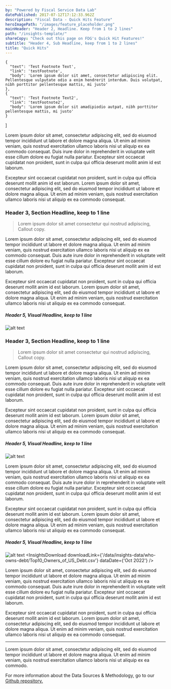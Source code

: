 ```yaml
---
by: "Powered by Fiscal Service Data Lab"
datePublished: 2017-07-12T17:12:33.962Z
description: "Fiscal Data - Quick Hits Feature"
heroImagePath: "/images/feature_placeholder.png"
mainHeader: "Header 2, Headline. Keep from 1 to 2 lines"
path: "/insights-template/"
shareCopy: "Check out this page on FDG's Quick Hit Features!"
subtitle: "Header 4, Sub Headline, keep from 1 to 2 lines"
title: "Quick Hits"
---
```



    {
      "text": 'Test Footnote Text',
      "link": 'testFootnote',
      "body": 'Lorem ipsum dolor sit amet, consectetur adipiscing elit. Pellentesque vulputate odio a enim hendrerit interdum. Duis volutpat, nibh porttitor pellentesque mattis, mi justo'
    },
    {
      "text": 'Test Footnote Text2',
      "link": 'testFootnote2',
      "body": 'Lorem ipsum dolor sit amadipiodio autpat, nibh porttitor pellentesque mattis, mi justo'
    }
  ]


Lorem ipsum dolor sit amet, consectetur adipiscing elit, sed do eiusmod
tempor incididunt ut labore et dolore magna aliqua. Ut enim ad minim
veniam, quis nostrud exercitation ullamco laboris nisi ut aliquip ex ea
commodo consequat. Duis <AnchorText link={footnotes[0].link} text={footnotes[0].text} /> irure dolor in reprehenderit in voluptate
velit esse cillum dolore eu fugiat nulla pariatur. Excepteur sint
occaecat cupidatat non proident, sunt in culpa qui officia deserunt
mollit anim id est laborum.

Excepteur sint occaecat cupidatat non proident, sunt in culpa qui
officia deserunt mollit anim id est laborum. Lorem ipsum dolor sit amet,
consectetur adipiscing elit, sed do eiusmod tempor incididunt ut labore
et dolore magna aliqua. Ut enim ad minim veniam, quis nostrud
exercitation ullamco laboris nisi ut aliquip ex ea commodo consequat.

### Header 3, Section Headline, keep to 1 line

> Lorem ipsum dolor sit amet consectetur qui nostrud adipiscing, Callout copy.

Lorem ipsum dolor sit amet, consectetur adipiscing elit, sed do eiusmod
tempor incididunt ut labore et dolore magna aliqua. Ut enim ad minim
veniam, quis nostrud exercitation ullamco laboris nisi ut aliquip ex ea
commodo consequat. <AnchorText link={footnotes[1].link} text={footnotes[1].text} /> Duis aute irure dolor in reprehenderit in voluptate
velit esse cillum dolore eu fugiat nulla pariatur. Excepteur sint
occaecat cupidatat non proident, sunt in culpa qui officia deserunt
mollit anim id est laborum.

Excepteur sint occaecat cupidatat non proident, sunt in culpa qui
officia deserunt mollit anim id est laborum. Lorem ipsum dolor sit amet,
consectetur adipiscing elit, sed do eiusmod tempor incididunt ut labore
et dolore magna aliqua. Ut enim ad minim veniam, quis nostrud
exercitation ullamco laboris nisi ut aliquip ex ea commodo consequat.

##### Header 5, Visual Headline, keep to 1 line

![alt text](/images/feature_placeholder.png "Visualization")

### Header 3, Section Headline, keep to 1 line

> Lorem ipsum dolor sit amet consectetur qui nostrud adipiscing, Callout copy.

Lorem ipsum dolor sit amet, consectetur adipiscing elit, sed do eiusmod
tempor incididunt ut labore et dolore magna aliqua. Ut enim ad minim
veniam, quis nostrud exercitation ullamco laboris nisi ut aliquip ex ea
commodo consequat. Duis aute irure dolor in reprehenderit in voluptate
velit esse cillum dolore eu fugiat nulla pariatur. Excepteur sint
occaecat cupidatat non proident, sunt in culpa qui officia deserunt
mollit anim id est laborum.

Excepteur sint occaecat cupidatat non proident, sunt in culpa qui
officia deserunt mollit anim id est laborum. Lorem ipsum dolor sit amet,
consectetur adipiscing elit, sed do eiusmod tempor incididunt ut labore
et dolore magna aliqua. Ut enim ad minim veniam, quis nostrud
exercitation ullamco laboris nisi ut aliquip ex ea commodo consequat.

##### Header 5, Visual Headline, keep to 1 line

![alt text](/images/feature_placeholder.png "Visualization")

Lorem ipsum dolor sit amet, consectetur adipiscing elit, sed do eiusmod
tempor incididunt ut labore et dolore magna aliqua. Ut enim ad minim
veniam, quis nostrud exercitation ullamco laboris nisi ut aliquip ex ea
commodo consequat. Duis aute irure dolor in reprehenderit in voluptate
velit esse cillum dolore eu fugiat nulla pariatur. Excepteur sint
occaecat cupidatat non proident, sunt in culpa qui officia deserunt
mollit anim id est laborum.

Excepteur sint occaecat cupidatat non proident, sunt in culpa qui
officia deserunt mollit anim id est laborum. Lorem ipsum dolor sit amet,
consectetur adipiscing elit, sed do eiusmod tempor incididunt ut labore
et dolore magna aliqua. Ut enim ad minim veniam, quis nostrud
exercitation ullamco laboris nisi ut aliquip ex ea commodo consequat.

##### Header 5, Visual Headline, keep to 1 line

![alt text](/images/feature_placeholder.png "Visualization")
<InsightsDownload downloadLink={'/data/insights-data/who-owns-debt/Top10_Owners_of_US_Debt.csv'} dataDate={'Oct 2022'} />

Lorem ipsum dolor sit amet, consectetur adipiscing elit, sed do eiusmod
tempor incididunt ut labore et dolore magna aliqua. Ut enim ad minim
veniam, quis nostrud exercitation ullamco laboris nisi ut aliquip ex ea
commodo consequat. Duis aute irure dolor in reprehenderit in voluptate
velit esse cillum dolore eu fugiat nulla pariatur. Excepteur sint
occaecat cupidatat non proident, sunt in culpa qui officia deserunt
mollit anim id est laborum.

Excepteur sint occaecat cupidatat non proident, sunt in culpa qui
officia deserunt mollit anim id est laborum. Lorem ipsum dolor sit amet,
consectetur adipiscing elit, sed do eiusmod tempor incididunt ut labore
et dolore magna aliqua. Ut enim ad minim veniam, quis nostrud
exercitation ullamco laboris nisi ut aliquip ex ea commodo consequat.

---

<Footnote footnotes={footnotes} />

<DSM>

Lorem ipsum dolor sit amet, consectetur adipiscing elit,
sed do eiusmod tempor incididunt ut labore et dolore magna aliqua. Ut
enim ad minim veniam, quis nostrud exercitation ullamco laboris nisi ut
aliquip ex ea commodo.

For more information about the Data Sources & Methodology,
go to our [Github repository. <ExtIcon />](https://fiscaldata.treasury.gov/)

</DSM>

